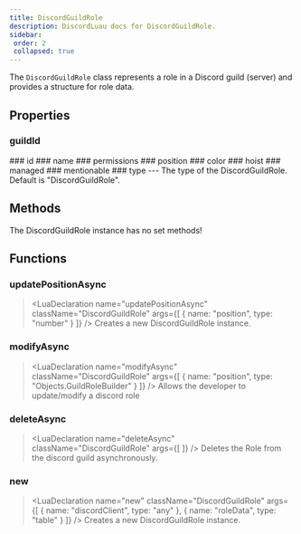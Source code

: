 ```yaml
---
title: DiscordGuildRole
description: DiscordLuau docs for DiscordGuildRole.
sidebar:
 order: 2
 collapsed: true
---
```

[//]: # (This file was automatically compiled through the Generator luau code under this repository)
[//]: # (if you want to edit the documentation of discord-luau, please write changes)
[//]: # (to the discord-luau repository itself, we extract the comments from discord-luau and translate)
[//]: # (them into markdown files that Nextra can interpret!)

[//]: # (----- DOCUMENT IMPORTS ----- )


[//]: # (----- DOCUMENT DESCRIPTION ----- )

The `DiscordGuildRole` class represents a role in a Discord guild (server) and provides a structure for role data.

[//]: # (----- DOCUMENT PROPERTIES ----- )

## Properties

### guildId

<LuaProperty name="DiscordGuildRole.guildId" type="string" />
### id

<LuaProperty name="DiscordGuildRole.id" type="string" />
### name

<LuaProperty name="DiscordGuildRole.name" type="string" />
### permissions

<LuaProperty name="DiscordGuildRole.permissions" type="string" />
### position

<LuaProperty name="DiscordGuildRole.position" type="number" />
### color

<LuaProperty name="DiscordGuildRole.color" type="number" />
### hoist

<LuaProperty name="DiscordGuildRole.hoist" type="boolean" />
### managed

<LuaProperty name="DiscordGuildRole.managed" type="boolean" />
### mentionable

<LuaProperty name="DiscordGuildRole.mentionable" type="boolean" />
### type

<LuaProperty name="DiscordGuildRole.type" type="string" />
---
The type of the DiscordGuildRole. Default is "DiscordGuildRole".

[//]: # (----- DOCUMENT METHODS ----- )

## Methods

The DiscordGuildRole instance has no set methods!

[//]: # (----- DOCUMENT FUNCTIONS ----- )

## Functions

### updatePositionAsync

> <LuaDeclaration name="updatePositionAsync" className="DiscordGuildRole" args={[ { name: "position", type: "number" } ]} />
Creates a new DiscordGuildRole instance.
### modifyAsync

> <LuaDeclaration name="modifyAsync" className="DiscordGuildRole" args={[ { name: "position", type: "Objects.GuildRoleBuilder" } ]} />
Allows the developer to update/modify a discord role
### deleteAsync

> <LuaDeclaration name="deleteAsync" className="DiscordGuildRole" args={[  ]} />
Deletes the Role from the discord guild asynchronously.
### new

> <LuaDeclaration name="new" className="DiscordGuildRole" args={[ { name: "discordClient", type: "any" }, { name: "roleData", type: "table" } ]} />
Creates a new DiscordGuildRole instance.

